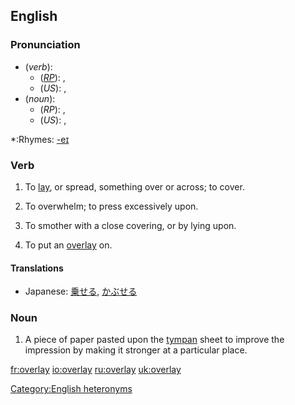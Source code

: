 ==English==
===Pronunciation===
*(''verb''):
**(''[[RP]]''): {{IPA|/ˌəʊvəˈleɪ/}}, {{SAMPA|/%@Uv@"leI/}}
**(''US''): {{IPA|/ˌoʊvɚˈleɪ/}}, {{SAMPA|/%oUv@`"leI/}}
*(''noun''):
**(''RP''): {{IPA|/ˈəʊvəleɪ/}}, {{SAMPA|/"@Uv@leI/}}
**(''US''): {{IPA|/ˈoʊvɚleɪ/}}, {{SAMPA|/"oUv@`leI/}}
[[Category:English heteronyms]]
*:Rhymes: [[Rhymes:English:-eɪ|-eɪ]]

===Verb===
{{en-verb|overlays|overlaying|overlaid}}

#{{transitive}} To [[lay]], or spread, something over or across; to cover.
#To overwhelm; to press excessively upon.
#{{transitive}} To smother with a close covering, or by lying upon.
#{{transitive}} {{printing}} To put an [[overlay#Noun|overlay]] on.

==== Translations ====
*Japanese: [[乗せる]], [[かぶせる]]

===Noun===
{{en-noun}}

#{{printing}} A piece of paper pasted upon the [[tympan]] sheet to improve the impression by making it stronger at a particular place.

[[fr:overlay]]
[[io:overlay]]
[[ru:overlay]]
[[uk:overlay]]